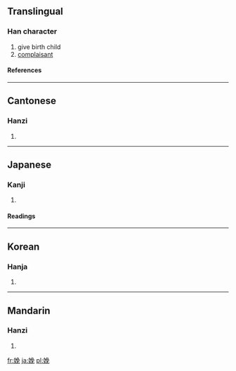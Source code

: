 ==Translingual==
===Han character===
{{Han char|rn=38|rad=女|as=07|sn=10|four=4741<sub>6</sub>|canj=女弓日山 (VNAU)}}
# give birth child
# [[complaisant]]
====References====
{{Han ref|kx=0263.150|dkj=06337|dj=0530.020|hdz=21053.090|uh=5A29|ud=23081|bh=AE59|bd=44633}}
----
==Cantonese==
===Hanzi===
{{yue-hanzi|jyut=|y=min5}}
# {{defn|Cantonese}}
----
==Japanese==
===Kanji===
{{ja-kanji|grade=|rs=女07}}
# {{defn|Japanese}} 
====Readings====
{{ja-readings|on=[[べん]] (ben), [[はん]] (han)|kun=[[うむ]] (umu)}}
----
==Korean==
===Hanja===
{{ko-hanja|hangeul=만|rv=man|mr=man}}
# {{defn|Korean}}
----
==Mandarin==
===Hanzi===
{{cmn-hanzi|pin=[[miǎn]] ([[mian3]])|wg=mien<sup>3</sup>}}
# {{defn|Mandarin}}

[[fr:娩]]
[[ja:娩]]
[[pl:娩]]